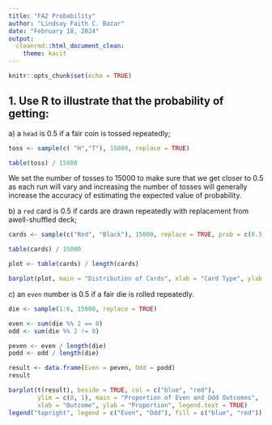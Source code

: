 ---
title: "FA2 Probability"
author: "Lindsay Faith C. Bazar"
date: "February 18, 2024"
output: 
  cleanrmd::html_document_clean:
    theme: kacit
---

```{r setup, include=FALSE}
knitr::opts_chunk$set(echo = TRUE)
```

## 1. Use R to illustrate that the probability of getting:

a\) a `head` is 0.5 if a fair coin is tossed repeatedly;

```{r}
toss <- sample(c( "H","T"), 15000, replace = TRUE)

table(toss) / 15000
```

We set the number of tosses to 15000 to make sure that we get closer to 0.5 as each run will vary and increasing the number of tosses will generally increase the accuracy of estimating the expected value of probability.

b\) a `red` card is 0.5 if cards are drawn repeatedly with replacement from awell-shuffled deck;

```{r}
cards <- sample(c("Red", "Black"), 15000, replace = TRUE, prob = c(0.5, 0.5))

table(cards) / 15000

plot <- table(cards) / length(cards)

barplot(plot, main = "Distribution of Cards", xlab = "Card Type", ylab = "Proportion", names.arg = c("Red", "Black"), col = c("red", "black"),ylim = c(0, 1))

```

c\) an `even` number is 0.5 if a fair die is rolled repeatedly.

```{r}

die <- sample(1:6, 15000, replace = TRUE)

even <- sum(die %% 2 == 0)
odd <- sum(die %% 2 != 0)

peven <- even / length(die)
podd <- odd / length(die)

result <- data.frame(Even = peven, Odd = podd)
result

barplot(t(result), beside = TRUE, col = c("blue", "red"),
        ylim = c(0, 1), main = "Proportion of Even and Odd Outcomes",
        xlab = "Outcome", ylab = "Proportion", legend.text = TRUE)
legend("topright", legend = c("Even", "Odd"), fill = c("blue", "red"))

```